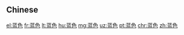 {{also|藍色}}
==Chinese==
{{zh-see|藍色}}

[[el:蓝色]]
[[fr:蓝色]]
[[lt:蓝色]]
[[hu:蓝色]]
[[mg:蓝色]]
[[uz:蓝色]]
[[pt:蓝色]]
[[chr:蓝色]]
[[zh:蓝色]]